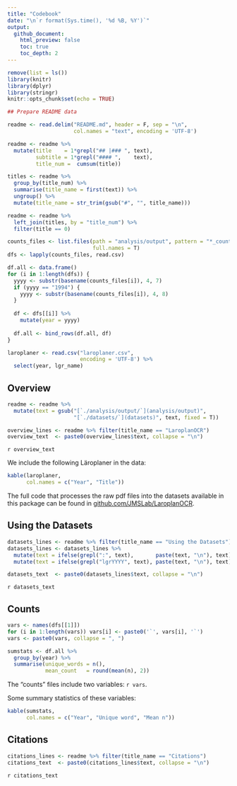 ```yaml
---
title: "Codebook"
date: "\n`r format(Sys.time(), '%d %B, %Y')`"
output:
  github_document:
    html_preview: false
    toc: true
    toc_depth: 2
---
```


```r
remove(list = ls())
library(knitr)
library(dplyr)
library(stringr)
knitr::opts_chunk$set(echo = TRUE)

## Prepare README data

readme <- read.delim("README.md", header = F, sep = "\n",
                     col.names = "text", encoding = 'UTF-8')

readme <- readme %>%
  mutate(title    = 1*grepl("## |### ", text),
         subtitle = 1*grepl("#### ",    text),
         title_num =  cumsum(title))

titles <- readme %>%
  group_by(title_num) %>%
  summarise(title_name = first(text)) %>%
  ungroup() %>%
  mutate(title_name = str_trim(gsub("#", "", title_name)))

readme <- readme %>%
  left_join(titles, by = "title_num") %>%
  filter(title == 0)

```


```r
counts_files <- list.files(path = "analysis/output", pattern = "*_counts.csv",
                           full.names = T)
dfs <- lapply(counts_files, read.csv)

df.all <- data.frame()
for (i in 1:length(dfs)) {
  yyyy <- substr(basename(counts_files[i]), 4, 7)
  if (yyyy == "1994") {
    yyyy <- substr(basename(counts_files[i]), 4, 8)
  }
  
  df <- dfs[[i]] %>%
    mutate(year = yyyy)
  
  df.all <- bind_rows(df.all, df)
}

laroplaner <- read.csv("laroplaner.csv",
                       encoding = 'UTF-8') %>%
  select(year, lgr_name)
```


## Overview
```r
readme <- readme %>%
  mutate(text = gsub("[`./analysis/output/`](analysis/output)",
                     "[`./datasets/`](datasets)", text, fixed = T))

overview_lines <- readme %>% filter(title_name == "LaroplanOCR")
overview_text  <- paste0(overview_lines$text, collapse = "\n")
```


`r overview_text`

We include the following Läroplaner in the data:

```r
kable(laroplaner,
      col.names = c("Year", "Title"))
```

The full code that processes the raw pdf files into the datasets available in this package can be found in [github.com/JMSLab/LaroplanOCR](https://github.com/JMSLab/LaroplanOCR).


## Using the Datasets
```r
datasets_lines <- readme %>% filter(title_name == "Using the Datasets")
datasets_lines <- datasets_lines %>%
  mutate(text = ifelse(grepl(":", text),       paste(text, "\n"), text)) %>%
  mutate(text = ifelse(grepl("lgrYYYY", text), paste(text, "\n"), text))

datasets_text  <- paste0(datasets_lines$text, collapse = "\n")
```


`r datasets_text`

## Counts
```r
vars <- names(dfs[[1]])
for (i in 1:length(vars)) vars[i] <- paste0('`', vars[i], '`')
vars <- paste0(vars, collapse = ", ")

sumstats <- df.all %>%
  group_by(year) %>%
  summarise(unique_words = n(),
            mean_count   = round(mean(n), 2))
```

The "counts" files include two variables: `r vars`.

Some summary statistics of these variables:
```r
kable(sumstats,
      col.names = c("Year", "Unique word", "Mean n"))
```


## Citations
```r
citations_lines <- readme %>% filter(title_name == "Citations")
citations_text  <- paste0(citations_lines$text, collapse = "\n")
```

`r citations_text`

